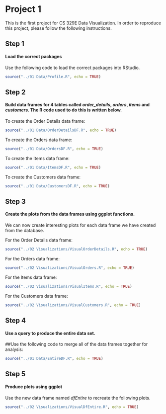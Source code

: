 # Project 1

This is the first project for CS 329E Data Visualization.
In order to reproduce this project, please follow the following instructions.

## Step 1
#### Load the correct packages
Use the following code to load the correct packages into RStudio.

```r
source("../01 Data/Profile.R", echo = TRUE)
```

## Step 2
#### Build data frames for 4 tables called __*order_details*, *orders*, *items* and *customers*__. The R code used to do this is written below.

To create the Order Details data frame:
```r
source("../01 Data/OrderDetailsDF.R", echo = TRUE)
```

To create the Orders data frame:
```r
source("../01 Data/OrdersDF.R", echo = TRUE)
```

To create the Items data frame:
```r
source("../01 Data/ItemsDF.R", echo = TRUE)
```

To create the Customers data frame:
```r
source("../01 Data/CustomersDF.R", echo = TRUE)
```

## Step 3
#### Create the plots from the data frames using **ggplot** functions.

We can now create interesting plots for each data frame we have created from the database.

For the Order Details data frame:
```r
source("../02 Visualizations/VisualOrderDetails.R", echo = TRUE)
```

For the Orders data frame:
```r
source("../02 Visualizations/VisualOrders.R", echo = TRUE)
```

For the Items data frame:
```r
source("../02 Visualizations/VisualItems.R", echo = TRUE)
```

For the Customers data frame:
```r
source("../02 Visualizations/VisualCustomers.R", echo = TRUE)
```

## Step 4
#### Use a query to produce the entire data set.

##Use the following code to merge all of the data frames together for analysis:
```r
source("../01 Data/EntireDF.R", echo = TRUE)
```

## Step 5
#### Produce plots using **ggplot**

Use the new data frame named *dfEntire* to recreate the following plots.
```r
source("../02 Visualizations/VisualDfEntire.R", echo = TRUE)
```